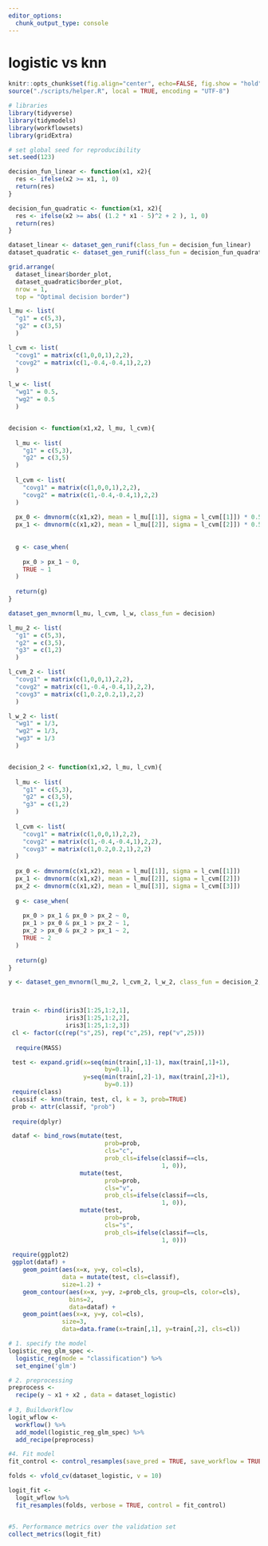 ```yaml
---
editor_options:
  chunk_output_type: console
---
```


# logistic vs knn


```r

knitr::opts_chunk$set(fig.align="center", echo=FALSE, fig.show = "hold")
source("./scripts/helper.R", local = TRUE, encoding = "UTF-8")

```

```r
# libraries
library(tidyverse)
library(tidymodels)
library(workflowsets)
library(gridExtra)

# set global seed for reproducibility
set.seed(123)

```


```r

decision_fun_linear <- function(x1, x2){
  res <- ifelse(x2 >= x1, 1, 0)
  return(res)
}

decision_fun_quadratic <- function(x1, x2){
  res <- ifelse(x2 >= abs( (1.2 * x1 - 5)^2 + 2 ), 1, 0)
  return(res)
}

dataset_linear <- dataset_gen_runif(class_fun = decision_fun_linear)
dataset_quadratic <- dataset_gen_runif(class_fun = decision_fun_quadratic)

grid.arrange(
  dataset_linear$border_plot, 
  dataset_quadratic$border_plot, 
  nrow = 1,
  top = "Optimal decision border")

```


```r

l_mu <- list(
  "g1" = c(5,3), 
  "g2" = c(3,5)
  )

l_cvm <- list( 
  "covg1" = matrix(c(1,0,0,1),2,2),
  "covg2" = matrix(c(1,-0.4,-0.4,1),2,2)
  )

l_w <- list(
  "wg1" = 0.5, 
  "wg2" = 0.5
  )


decision <- function(x1,x2, l_mu, l_cvm){
  
  l_mu <- list(
    "g1" = c(5,3), 
    "g2" = c(3,5)
  )
  
  l_cvm <- list( 
    "covg1" = matrix(c(1,0,0,1),2,2),
    "covg2" = matrix(c(1,-0.4,-0.4,1),2,2)
  )
  
  px_0 <- dmvnorm(c(x1,x2), mean = l_mu[[1]], sigma = l_cvm[[1]]) * 0.5 
  px_1 <- dmvnorm(c(x1,x2), mean = l_mu[[2]], sigma = l_cvm[[2]]) * 0.5
  
  
  g <- case_when(
    
    px_0 > px_1 ~ 0,
    TRUE ~ 1
  )
  
  return(g)
}

dataset_gen_mvnorm(l_mu, l_cvm, l_w, class_fun = decision)


```



```r

l_mu_2 <- list(
  "g1" = c(5,3), 
  "g2" = c(3,5),
  "g3" = c(1,2)
  )

l_cvm_2 <- list( 
  "covg1" = matrix(c(1,0,0,1),2,2),
  "covg2" = matrix(c(1,-0.4,-0.4,1),2,2),
  "covg3" = matrix(c(1,0.2,0.2,1),2,2)
  )

l_w_2 <- list(
  "wg1" = 1/3, 
  "wg2" = 1/3,
  "wg3" = 1/3
  )


decision_2 <- function(x1,x2, l_mu, l_cvm){
  
  l_mu <- list(
    "g1" = c(5,3), 
    "g2" = c(3,5),
    "g3" = c(1,2)
  )
  
  l_cvm <- list( 
    "covg1" = matrix(c(1,0,0,1),2,2),
    "covg2" = matrix(c(1,-0.4,-0.4,1),2,2),
    "covg3" = matrix(c(1,0.2,0.2,1),2,2)
  )
  
  px_0 <- dmvnorm(c(x1,x2), mean = l_mu[[1]], sigma = l_cvm[[1]])  
  px_1 <- dmvnorm(c(x1,x2), mean = l_mu[[2]], sigma = l_cvm[[2]]) 
  px_2 <- dmvnorm(c(x1,x2), mean = l_mu[[3]], sigma = l_cvm[[3]])
  
  g <- case_when(
    
    px_0 > px_1 & px_0 > px_2 ~ 0,
    px_1 > px_0 & px_1 > px_2 ~ 1,
    px_2 > px_0 & px_2 > px_1 ~ 2,
    TRUE ~ 2
  )
  
  return(g)
}

y <- dataset_gen_mvnorm(l_mu_2, l_cvm_2, l_w_2, class_fun = decision_2, n_g = 3)




```


```r

 train <- rbind(iris3[1:25,1:2,1],
                iris3[1:25,1:2,2],
                iris3[1:25,1:2,3])
 cl <- factor(c(rep("s",25), rep("c",25), rep("v",25)))
 
  require(MASS)

 test <- expand.grid(x=seq(min(train[,1]-1), max(train[,1]+1),
                           by=0.1),
                     y=seq(min(train[,2]-1), max(train[,2]+1), 
                           by=0.1))
 require(class)
 classif <- knn(train, test, cl, k = 3, prob=TRUE)
 prob <- attr(classif, "prob")
 
 require(dplyr)

 dataf <- bind_rows(mutate(test,
                           prob=prob,
                           cls="c",
                           prob_cls=ifelse(classif==cls,
                                           1, 0)),
                    mutate(test,
                           prob=prob,
                           cls="v",
                           prob_cls=ifelse(classif==cls,
                                           1, 0)),
                    mutate(test,
                           prob=prob,
                           cls="s",
                           prob_cls=ifelse(classif==cls,
                                           1, 0)))
 
 require(ggplot2)
 ggplot(dataf) +
    geom_point(aes(x=x, y=y, col=cls),
               data = mutate(test, cls=classif),
               size=1.2) + 
    geom_contour(aes(x=x, y=y, z=prob_cls, group=cls, color=cls),
                 bins=2,
                 data=dataf) +
    geom_point(aes(x=x, y=y, col=cls),
               size=3,
               data=data.frame(x=train[,1], y=train[,2], cls=cl))

```



```r
# 1. specify the model
logistic_reg_glm_spec <-
  logistic_reg(mode = "classification") %>%
  set_engine('glm') 

# 2. preprocessing 
preprocess <- 
  recipe(y ~ x1 + x2 , data = dataset_logistic)
  
# 3, Buildworkflow
logit_wflow <- 
  workflow() %>% 
  add_model(logistic_reg_glm_spec) %>% 
  add_recipe(preprocess)

#4. Fit model
fit_control <- control_resamples(save_pred = TRUE, save_workflow = TRUE)

folds <- vfold_cv(dataset_logistic, v = 10)

logit_fit <- 
  logit_wflow %>% 
  fit_resamples(folds, verbose = TRUE, control = fit_control)


#5. Performance metrics over the validation set
collect_metrics(logit_fit)

```
 
